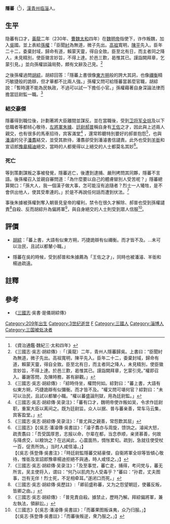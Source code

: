 '''隱蕃'''（{{bd|209年||230年||}}<ref>《資治通鑑·魏紀三·太和四年》</ref>），[[漢|漢]][[青州|青州]][[临淄|临淄]]人。

== 生平 ==
隐蕃有口才，[[黄龙_(东吴)|黃龍]]二年（230年、[[曹魏|曹魏]][[太和_(曹魏)|太和]]四年）在[[魏明帝|魏明帝]]指使下，诈作叛魏，加入[[吳|吳]]國。並上表給[[孫權|孫權]]：「臣聞[[紂|紂]]為無道，微子先出。[[劉邦|高祖]]寬明，[[陳平_(漢朝)|陳平]]先入。臣年二十二，委棄封域，歸命有道，賴蒙天靈，得自全致。臣至北有日，而主者同之降人，未見精別，使臣徽言妙旨，不得上達。於邑三歎，曷惟其已。謹詣闕拜章，乞蒙引見。」並向孫權談論局勢，頗有文辭及己見。<ref>《三國志·吳志·胡綜傳》:「（黃龍）二年，青州人隱蕃歸吳。上書曰：“臣聞紂為無道，微子先出。高祖寬明，陳平先入。臣年二十二，委棄封域，歸命有道，賴蒙天靈，得自全致。臣至北有日，而主者同之降人，未見精別，使臣徽言妙旨，不得上達。於邑三歎，曷惟其已。謹詣闕拜章，乞蒙引見。”權即召入。蕃謝答問，及陳時務，甚有辭觀。」</ref>

之後孫權過問[[胡綜|胡綜]]，胡綜回答：「隱蕃上書很像[[東方朔|東方朔]]般的誇大其詞，也像[[禰衡|禰衡]]精巧敏捷般的詭辯，但才華都不比兩人強。」孫權又問可給隱蕃當甚麼官職，胡綜說：「暫時還不能為民執政，不過可以試一下擔任小官。」孫權藉著自身深論法律而擔當廷尉監一職。<ref>《三國志·吳志·胡綜傳》:「綜時侍坐，權問何如。綜對曰："蕃上書，大語有似東方朔，巧捷詭辯有似彌衡。而才皆不及。"權又問可堪何官？綜對曰："未可以治民，且試以都輦小職。"權以蕃盛論刑獄，用為廷尉監。」</ref>

=== 結交豪傑 ===
隱蕃得到職位後，計劃著將大臣離間並謀反。並在當職後，受到[[卫将军|卫将军]][[全琮|全琮]]及以下低職者等都倾心敬待，[[左將軍|左將軍]][[朱據|朱據]]、[[廷尉|廷尉]][[郝普|郝普]]稱自身有[[王佐|王佐]]之才，因此與上述兩人親交，也有很多的馬車招待，宾客滿堂<ref>《三國志·吳志·胡綜傳·吴录注》：「蕃有口才，魏明帝使诈叛如吴，令求作廷尉职，重案大臣以离间之。既为廷尉监，众人以据、普与蕃亲善，常车马云集，宾客盈堂。」</ref>
，還常聆聽特別要好的郝普抱怨<ref>《三國志·吳志·胡綜傳·吴录注》：「普尤與之親善，常怨歎其屈」</ref>，也與[[潘濬|潘濬]]的兒子[[潘翥|潘翥]]結交，並受其款待，潘翥卻受到潘濬書信譴責。此外也受到[[羊衜_(孫吳)|羊衜]]和宣诏郎[[豫章|豫章]][[杨迪_(三國)|楊迪]]絕交，當時的人都覺得以上絕交的人士都莫名其妙<ref>《三國志》【《吳志·潘濬傳·吳書註》：「濬子翥亦与周旋，馈饷之。濬闻大怒，疏责翥曰：「吾受国厚恩，志报以命，尔辈在都，当念恭顺，亲贤慕善，何故与降虏交，以粮饷之？在远闻此，心震面热，惆怅累旬。疏到，急就往使受杖一百，促责所饷。」当时人咸怪濬。」】<br>【《吳志·孫登傳·吳書注》：「時廷尉監隱蕃交結豪傑，自衞將軍全琮等皆傾心敬待，惟衜及宣詔郎豫章楊迪拒絕不與通，時人咸怪之。」】</ref>。

=== 死亡 ===
等到策劃謀叛之事被發覺，隱蕃逃亡，後遭到逮捕、嚴刑拷問其同夥，隱蕃不言語。後孫權召入並親自審問道：「為什麼要以自己的體膚替別人受苦呢？」隱蕃總算開口：「孫大人，我一個漢子做大事，怎可能沒有追隨者？烈士一人犧牲，是不會供出他人，使其受牽連的。」於是不再說任何話而遭到伏法。<ref>《三國志·吳志·胡綜傳·吴录注》：「及至事觉，蕃亡走，捕得，考问党与，蕃无所言。吴主使将入，谓曰：“何乃以肌肉为人受毒乎？”蕃曰：“孙君，丈夫图事，岂有无伴！烈士死，不足相牵耳。”遂闭口而死。」</ref>

事後朱據被孫權剝奪入朝晉見皇帝的權利，禁令在很久才解除、郝普也受到孫權譴責<ref>《三國志·吳志·胡綜傳·吳歷註》:「卿前盛称蕃，又为之怨望朝廷，使蕃反叛，皆卿之由。」</ref>自殺、反而胡綜升為偏將軍<ref>《三國志·吳志·胡綜傳》:「普見責自殺。據禁止，歷時乃解。拜綜偏將軍，兼左執法，領辭訟。」</ref>，與自身絕交的人士則受到眾人信服<ref>《三國志》【《吳志·潘濬傳·吳書註》：「而蕃果图叛诛夷，众乃归服。」】<br>【《吳志·孫登傳·吳書註》：「而蕃後叛逆，衆乃服之。」】</ref>。

== 評價 ==
*[[胡綜|胡綜]]：「蕃上書，大語有似東方朔，巧捷詭辯有似禰衡。而才皆不及。…未可以治民，且試以都輦小職。」

*隱蕃在吳的時候，受到郝普和朱據薦為「王佐之才」，同時也被潘濬、羊衜和楊迪疏遠。

== 註釋 ==
{{reflist}}

== 參考 ==
*《[[三國志|三國志]]·吳書·是儀胡綜傳》

[[Category:209年出生|Category:209年出生]]
[[Category:3世纪逝世|Category:3世纪逝世]]
[[Category:隱姓|F]]
[[Category:三國人|Category:三國人]]
[[Category:淄博人|Category:淄博人]]
[[Category:三国被处决者|Category:三国被处决者]]